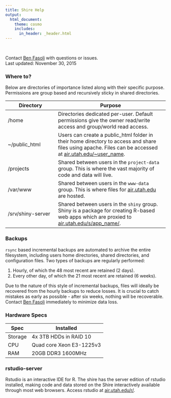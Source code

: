 ```yaml
---
title: Shire Help
output:
  html_document:
    theme: cosmo
    includes:
      in_header: _header.html
---
```

<!-- Ben Fasoli -->
<br>

Contact [Ben Fasoli](mailto:benfasoli@gmail.com) with questions or issues.  
Last updated: November 30, 2015


### Where to?
Below are directories of importance listed along with their specific purpose. Permissions are group based and recursively sticky in shared directories.

Directory        | Purpose
---------------- | -----------------------------------
/home            | Directories dedicated per-user. Default permissions give the owner read/write access and group/world read access.
~/public_html    | Users can create a public_html folder in their home directory to access and share files using apache. Files can be accessed at [air.utah.edu/~user_name](http://air.utah.edu/~benfasoli/).
/projects        | Shared between users in the `project-data` group. This is where the vast majority of code and data will live.
/var/www         | Shared between users in the `www-data` group. This is where files for [air.utah.edu](http://air.utah.edu) are hosted.
/srv/shiny-server| Shared between users in the `shiny` group. Shiny is a package for creating R-based web apps which are proxied to [air.utah.edu/s/app_name/](http://air.utah.edu/s/air/).


### Backups
`rsync` based incremental backups are automated to archive the entire filesystem, including users home directories, shared directories, and configuration files. Two types of backups are regularly performed:

1. Hourly, of which the 48 most recent are retained (2 days).
2. Every other day, of which the 21 most recent are retained (6 weeks).

Due to the nature of this style of incremental backups, files will ideally be recovered from the hourly backups to reduce losses. It is crucial to catch mistakes as early as possible - after six weeks, nothing will be recoverable. Contact [Ben Fasoli](mailto:benfasoli@gmail.com) immediately to minimize data loss.


### Hardware Specs
Spec          | Installed
------------- | ---------------------------
Storage       | 4x 3TB HDDs in RAID 10
CPU           | Quad core Xeon E3-1225v3
RAM           | 20GB DDR3 1600MHz


### rstudio-server
Rstudio is an interactive IDE for R. The shire has the server edition of rstudio installed, making code and data stored on the Shire interactively available through most web browsers. Access rstudio at [air.utah.edu/r/](http://air.utah.edu/r/).